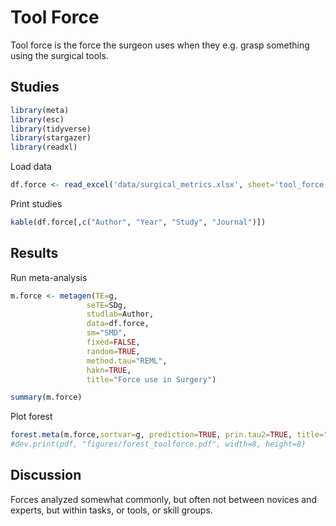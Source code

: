 
# **Tool Force**

Tool force is the force the surgeon uses when they e.g. grasp something using the surgical tools.

## Studies
```r
library(meta)
library(esc)
library(tidyverse)
library(stargazer)
library(readxl)
```
Load data
```r
df.force <- read_excel('data/surgical_metrics.xlsx', sheet='tool_force')
```
Print studies
```r
kable(df.force[,c("Author", "Year", "Study", "Journal")])
```
## Results
Run meta-analysis
```r
m.force <- metagen(TE=g,
                 seTE=SDg,
                 studlab=Author,
                 data=df.force,
                 sm="SMD",
                 fixed=FALSE,
                 random=TRUE,
                 method.tau="REML",
                 hakn=TRUE,
                 title="Force use in Surgery")
```
```r
summary(m.force)
```

Plot forest
```r
forest.meta(m.force,sortvar=g, prediction=TRUE, prin.tau2=TRUE, title="Force use in Surgery")
#dev.print(pdf, "figures/forest_toolforce.pdf", width=8, height=8)
```

## Discussion
Forces analyzed somewhat commonly, but often not between novices and experts, but within tasks, or tools, or skill groups.